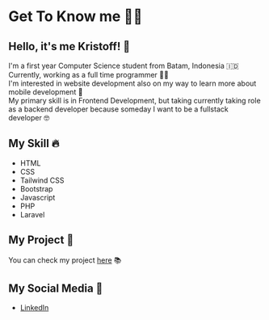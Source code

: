 # Get To Know me 👋🏻

## Hello, it's me Kristoff! 🚀
I'm a first year Computer Science student from Batam, Indonesia 🇮🇩
<br />
Currently, working as a full time programmer 🧑‍💻 <br />
I'm interested in website development also on my way to learn more about mobile development 📱 <br />
My primary skill is in Frontend Development, but taking currently taking role as a backend developer because someday I want to be a fullstack developer 🤓

## My Skill 🔥
- HTML
- CSS
- Tailwind CSS
- Bootstrap
- Javascript
- PHP
- Laravel

## My Project 📂
You can check my project [here](https://github.com/chrystalio) 📚

## My Social Media 📱
- [LinkedIn](https://www.linkedin.com/in/chrystalio/)





